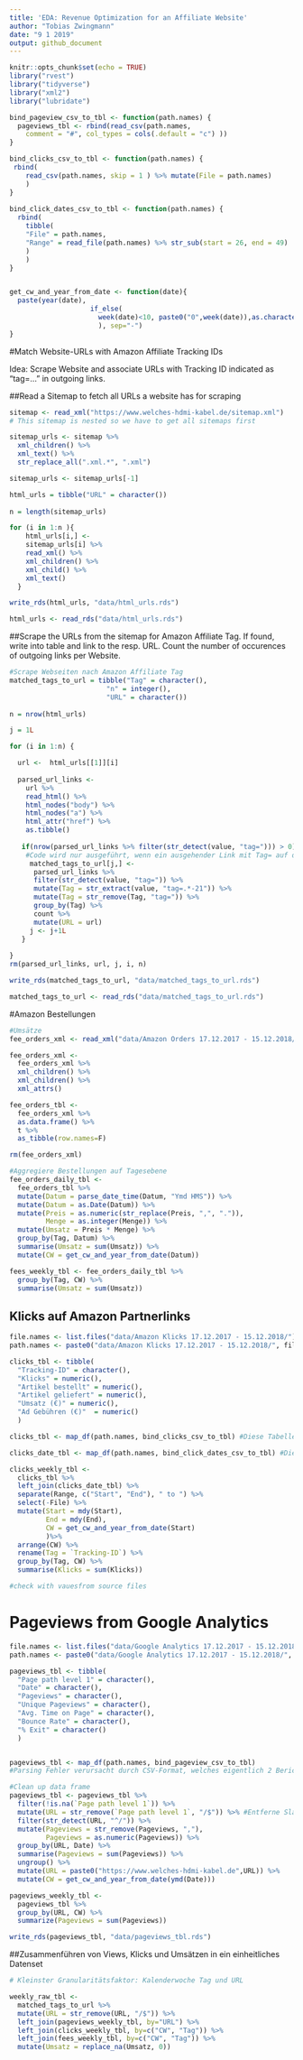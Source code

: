 ```yaml
---
title: 'EDA: Revenue Optimization for an Affiliate Website'
author: "Tobias Zwingmann"
date: "9 1 2019"
output: github_document
---
```


```r
knitr::opts_chunk$set(echo = TRUE)
library("rvest")
library("tidyverse")
library("xml2")
library("lubridate")

bind_pageview_csv_to_tbl <- function(path.names) {
  pageviews_tbl <- rbind(read_csv(path.names, 
    comment = "#", col_types = cols(.default = "c") ))
}

bind_clicks_csv_to_tbl <- function(path.names) {
 rbind(
    read_csv(path.names, skip = 1 ) %>% mutate(File = path.names)
    )
}
  
bind_click_dates_csv_to_tbl <- function(path.names) {
  rbind(
    tibble(
    "File" = path.names,
    "Range" = read_file(path.names) %>% str_sub(start = 26, end = 49)
    )
    )
}


get_cw_and_year_from_date <- function(date){
  paste(year(date), 
                    if_else(
                      week(date)<10, paste0("0",week(date)),as.character(week(date)) #CW 1 als CW 01 schreiben für Sortierung
                      ), sep="-")
}
```

#Match Website-URLs with Amazon Affiliate Tracking IDs

Idea: Scrape Website and associate URLs with Tracking ID indicated as "tag=..." in outgoing links.

##Read a Sitemap to fetch all URLs a website has for scraping
```r
sitemap <- read_xml("https://www.welches-hdmi-kabel.de/sitemap.xml")
# This sitemap is nested so we have to get all sitemaps first

sitemap_urls <- sitemap %>% 
  xml_children() %>% 
  xml_text() %>% 
  str_replace_all(".xml.*", ".xml")

sitemap_urls <- sitemap_urls[-1]

html_urls = tibble("URL" = character()) 
  
n = length(sitemap_urls)

for (i in 1:n ){
    html_urls[i,] <- 
    sitemap_urls[i] %>% 
    read_xml() %>% 
    xml_children() %>% 
    xml_child() %>% 
    xml_text()
  }

write_rds(html_urls, "data/html_urls.rds")

html_urls <- read_rds("data/html_urls.rds")
```

##Scrape the URLs from the sitemap for Amazon Affiliate Tag. If found, write into table and link to the resp. URL. Count the number of occurences of outgoing links per Website. 
```r
#Scrape Webseiten nach Amazon Affiliate Tag
matched_tags_to_url = tibble("Tag" = character(),
                        "n" = integer(),
                        "URL" = character()) 
  
n = nrow(html_urls)

j = 1L

for (i in 1:n) {

  url <-  html_urls[[1]][i]
  
  parsed_url_links <-
    url %>% 
    read_html() %>% 
    html_nodes("body") %>% 
    html_nodes("a") %>% 
    html_attr("href") %>% 
    as.tibble() 
    
   if(nrow(parsed_url_links %>% filter(str_detect(value, "tag="))) > 0) {
    #Code wird nur ausgeführt, wenn ein ausgehender Link mit Tag= auf der Webseite zu finden ist:
     matched_tags_to_url[j,] <-  
      parsed_url_links %>% 
      filter(str_detect(value, "tag=")) %>% 
      mutate(Tag = str_extract(value, "tag=.*-21")) %>% 
      mutate(Tag = str_remove(Tag, "tag=")) %>% 
      group_by(Tag) %>% 
      count %>% 
      mutate(URL = url)
     j <- j+1L
   }
   
}
rm(parsed_url_links, url, j, i, n)

write_rds(matched_tags_to_url, "data/matched_tags_to_url.rds")

matched_tags_to_url <- read_rds("data/matched_tags_to_url.rds")

```


#Amazon Bestellungen
```r
#Umsätze
fee_orders_xml <- read_xml("data/Amazon Orders 17.12.2017 - 15.12.2018/1545149503853-Fee-Orders-4490ef86-7b35-45eb-822c-b2d4cf00da00-XML.xml")

fee_orders_xml <-
  fee_orders_xml %>% 
  xml_children() %>% 
  xml_children() %>% 
  xml_attrs()

fee_orders_tbl <-
  fee_orders_xml %>%
  as.data.frame() %>% 
  t %>% 
  as_tibble(row.names=F)

rm(fee_orders_xml)

#Aggregiere Bestellungen auf Tagesebene
fee_orders_daily_tbl <-
  fee_orders_tbl %>% 
  mutate(Datum = parse_date_time(Datum, "Ymd HMS")) %>% 
  mutate(Datum = as.Date(Datum)) %>% 
  mutate(Preis = as.numeric(str_replace(Preis, ",", ".")),
         Menge = as.integer(Menge)) %>%
  mutate(Umsatz = Preis * Menge) %>% 
  group_by(Tag, Datum) %>% 
  summarise(Umsatz = sum(Umsatz)) %>% 
  mutate(CW = get_cw_and_year_from_date(Datum))

fees_weekly_tbl <- fee_orders_daily_tbl %>% 
  group_by(Tag, CW) %>%
  summarise(Umsatz = sum(Umsatz))

```

## Klicks auf Amazon Partnerlinks
```r
file.names <- list.files("data/Amazon Klicks 17.12.2017 - 15.12.2018/")
path.names <- paste0("data/Amazon Klicks 17.12.2017 - 15.12.2018/", file.names)

clicks_tbl <- tibble(
  "Tracking-ID" = character(),
  "Klicks" = numeric(),
  "Artikel bestellt" = numeric(),
  "Artikel geliefert" = numeric(),
  "Umsatz (€)" = numeric(),
  "Ad Gebühren (€)"  = numeric()
  )

clicks_tbl <- map_df(path.names, bind_clicks_csv_to_tbl) #Diese Tabelle enthält noch keine Angaben zum Datum

clicks_date_tbl <- map_df(path.names, bind_click_dates_csv_to_tbl) #Diese Tabelle enthält nur Datum und Dateiname

clicks_weekly_tbl <-
  clicks_tbl %>% 
  left_join(clicks_date_tbl) %>% 
  separate(Range, c("Start", "End"), " to ") %>% 
  select(-File) %>% 
  mutate(Start = mdy(Start),
         End = mdy(End),
         CW = get_cw_and_year_from_date(Start)
         )%>% 
  arrange(CW) %>% 
  rename(Tag = `Tracking-ID`) %>% 
  group_by(Tag, CW) %>% 
  summarise(Klicks = sum(Klicks))

#check with vauesfrom source files
```


# Pageviews from Google Analytics
```r

file.names <- list.files("data/Google Analytics 17.12.2017 - 15.12.2018/")
path.names <- paste0("data/Google Analytics 17.12.2017 - 15.12.2018/", file.names)

pageviews_tbl <- tibble(
  "Page path level 1" = character(),
  "Date" = character(),
  "Pageviews" = character(),
  "Unique Pageviews" = character(),
  "Avg. Time on Page" = character(),
  "Bounce Rate" = character(),
  "% Exit" = character()
  )


pageviews_tbl <- map_df(path.names, bind_pageview_csv_to_tbl)
#Parsing Fehler verursacht durch CSV-Format, welches eigentlich 2 Berichte in einer Datei enthält

#Clean up data frame 
pageviews_tbl <- pageviews_tbl %>% 
  filter(!is.na(`Page path level 1`)) %>% 
  mutate(URL = str_remove(`Page path level 1`, "/$")) %>% #Entferne Slashes am Ende
  filter(str_detect(URL, "^/")) %>% 
  mutate(Pageviews = str_remove(Pageviews, ","),
         Pageviews = as.numeric(Pageviews)) %>% 
  group_by(URL, Date) %>%
  summarise(Pageviews = sum(Pageviews)) %>%
  ungroup() %>% 
  mutate(URL = paste0("https://www.welches-hdmi-kabel.de",URL)) %>% 
  mutate(CW = get_cw_and_year_from_date(ymd(Date)))

pageviews_weekly_tbl <- 
  pageviews_tbl %>% 
  group_by(URL, CW) %>% 
  summarize(Pageviews = sum(Pageviews))

write_rds(pageviews_tbl, "data/pageviews_tbl.rds")

```

##Zusammenführen von Views, Klicks und Umsätzen in ein einheitliches Datenset
```r
# Kleinster Granularitätsfaktor: Kalenderwoche Tag und URL

weekly_raw_tbl <- 
  matched_tags_to_url %>%
  mutate(URL = str_remove(URL, "/$")) %>% 
  left_join(pageviews_weekly_tbl, by="URL") %>% 
  left_join(clicks_weekly_tbl, by=c("CW", "Tag")) %>% 
  left_join(fees_weekly_tbl, by=c("CW", "Tag")) %>% 
  mutate(Umsatz = replace_na(Umsatz, 0))


```

























